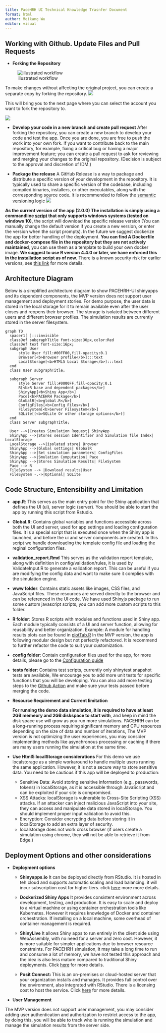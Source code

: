 ```yaml
---
title: PaceHRH UI Technical Knowledge Trasnfer Document
format: html
author: Meikang Wu
editor: visual
---
```


## Working with Github. Update Files and Pull Requests
- <b>Forking the Repository</b>

![illustrated workflow](screenshots/github_workflow.png)


To make changes without affecting the original project, you can create a separate copy by forking the repository.
![](screenshots/fork_repo.png)

This will bring you to the next page where you can select the account you want to fork the repository to.

![](screenshots/fork_repo2.png)

- <b>Develop your code in a new branch and create pull request</b>
After forking the repository, you can create a new branch to develop your code and test the app. Once you are done, you are free to push the work into your own fork. If you want to contribute back to the main repository, for example, fixing a critical bug or having a major improvement feature; you can create a pull request to ask for reviewing and merging your changes to the original repository. (Decision is subject to the approval and discretion of IDM.)


- <b>Package the release</b> 
A GitHub Release is a way to package and distribute a specific version of your development in the repository. It is typically used to share a specific version of the codebase, including compiled binaries, installers, or other executables, along with the corresponding source code. It is recommended to follow the [semantic versioning logic](https://semver.org/spec/v2.0.0.html#introduction)
![](screenshots/release.png)

<b>As the current version of the app (2.0.0) The installation is simply using a commandline   [script](https://github.com/InstituteforDiseaseModeling/PACE-HRH-UI/blob/main/start_pace_ui.bat) that only supports windows systems (tested on windows 10)</b>, the script will download the specific release version (You can manually change the default version if you create a new version, or enter the version when the script prompts). In the future we suggest dockerize the app for better handling of the deployment. <b>You can find A Dockerfile and docker-compose file in the repository but they are not actively maintained</b>, you can use them as a template to build your own docker image.
<b>We suggest to use R version 4.4.0 or later, we have enforced this in the [installation script](https://github.com/InstituteforDiseaseModeling/PACE-HRH-UI/blob/ee83ce01e195e79667944723d2fa6534570be7e2/start_pace_ui.bat#L184) as of now.</b> There is a known security risk for earlier versions, see [this link](https://posit.co/blog/posit-patched-binaries-for-r-versions-4-0-0/) for more details. 


## Architecture Diagram

Below is a simplified architecture diagram to show PACEHRH-UI shinyapps and its dependent components, the MVP version does not support user management and deployment stories.
For demo purpose, the user data is stored in the local storage for it to remain available even after the user closes and reopens their browser. The storage is isolated between different users and different browser profiles. The simulation results are currently stored in the server filesystem. 


```mermaid

graph TD
  spacer1[ ]:::invisible
  classDef subgraphTitle font-size:30px,color:Red
  classDef text font-size:16px;
  subgraph User
      style User fill:#00FF00,fill-opacity:0.1
      Browser[<b>Browser profile</b>]:::text
      LocalStorage[<b>HTML5 Local Storage</b>]:::text
  end
  class User subgraphTitle;

  subgraph Server
      style Server fill:#0000FF,fill-opacity:0.1
      R[<b>R base and dependent packages</b>]
      ShinyApp[<b>Shiny App</b>]
      Pace[<b>PACEHRH Package</b>]
      GlobalR[<b>global.R</b>]
      ConfigFiles[<b>Config Files</b>]
      FileSystem[<b>Server Filesystem</b>]
      SQLite[(<b>SQLite Or other storage options</b>)]
  end
  class Server subgraphTitle;

  User -->|Creates Simulation Request| ShinyApp
  ShinyApp -->|Stores session Identifier and Simulation file Index| LocalStorage
  LocalStorage -->|isolated store| Browser
  ShinyApp -->|Global settings| GlobalR
  ShinyApp -->|Set simulation parameters| ConfigFiles
  ShinyApp -->|Smulation Computation| Pace
  ShinyApp -->|Stores Simulation Results| FileSystem
  Pace --> R
  FileSystem --> |Download results|User
  FileSystem -.->|Optional| SQLite

```

## Code Structure, Entensibility and Limitation
- <b>app.R</b>:
This serves as the main entry point for the Shiny application that defines the UI (ui), server logic (server). You should be able to start the app by running this script from Rstudio.

- <b>Global.R</b>:
Contains global variables and functions accessible across both the UI and server, used for app settings and loading configuration files. It is a special script that is executed once when the Shiny app is launched, and before the ui and server components are created. In this script we handle downloading the template config file and loading the reginal configuration files.

- <b>validation_report.Rmd</b>
This serves as the validation report template, along with definition in config/validation/rules, it is used by ValidateInput.R to generate a validation report. This can be useful if you are modifying the config data and want to make sure it complies with the simulation engine.

- <b>www folder</b>:
Contains static assets like images, CSS files, and JavaScript files.
These resources are served directly to the browser and can be referenced in the UI code. We have used Shinyjs package to run some custom javascript scripts, you can add more custom scripts to this folder.

- <b>R folder</b>:
Stores R scripts with modules and functions used in Shiny app.
Each module typically consists of a UI and server function, allowing for reusability and better organization.
Example: A module for handling results plots can be found in [plotTab.R](https://github.com/InstituteforDiseaseModeling/PACE-HRH-UI/blob/main/R/plotTab.R)
In the MVP version, the app is following modular design but not perfectly refactored. It is recommend to further refactor the code to suit your customization.

- <b>config folder</b>:
Contain configuration files used for the app, for more details, please go to the [Configuration guide](https://github.com/InstituteforDiseaseModeling/PACE-HRH-UI/blob/main/Configuration.md)

- <b>tests folder</b>:
Contains test scripts, currently only shinytest snapshot tests are available, We encourage you to add more unit tests for specific functions that you will be developing. You can also add more testing steps to the [Github Action](https://github.com/InstituteforDiseaseModeling/PACE-HRH-UI/blob/main/.github/workflows/shiny-test.yml) and make sure your tests passed before merging the code.


- <b>Resource Requirement and Current limitation</b>

  <b>For running the demo data simulation, it is required to have at least 2GB memeory and 2GB diskspace to start with</b>, and keep in mind the disk space use will grow as you run more simulations. PACEHRH can be a long-running process requiring significant memory and CPU resources depending on the size of data and number of iterations, The MVP version is not optimizing the user experiences, you may consider implementing methods like asynchronous processing or caching if there are many users running the simulation at the same time.


- <b>Use Html5 localStorage considerations</b>
For this demo we use localstorage as a simple workaround to handle multiple users running the same application. However, it is not a secure way to store sensitive data. You need to be cautious if this app will be deployed to production:
  - Sensitive Data: Avoid storing sensitive information (e.g., passwords, tokens) in localStorage, as it is accessible through JavaScript and can be exploited if your site is compromised.
  - XSS Attacks: localStorage is vulnerable to Cross-Site Scripting (XSS) attacks. If an attacker can inject malicious JavaScript into your site, they can access and manipulate data stored in localStorage. You should implement proper input validation to avoid this.
  - Encryption: Consider encrypting data before storing it in localStorage to add an extra layer of security.
  - localstorage does not work cross browser (if users create a simulation using chrome, they will not be able to retrieve it from Edge.)

## Deployment Options and other considerations

- <b>Deployment options</b>

  - <b>Shinyapps.io</b>
It can be deployed directly from RStudio. It is hosted in teh cloud and supports automatic scaling and load balancing. it will incur subscription cost for higher tiers. click [here](https://www.shinyapps.io/) more more details.

  - <b>Dockerized Shiny Apps</b>
It provides consistent environment across development, testing, and production. It is easy to scale and deploy to a virtual machine or using container orchestration tools like Kubernetes. However it requires knowledge of Docker and container orchestration. If installing on a local machine, some overhead of container management is required. 

  - <b>ShinyLive</b>
It allows Shiny apps to run entirely in the client side using WebAssembly, with no need for a server and zero cost.
However, it is more suitable for simpler applications due to browser resource constraints. For PACEHRH simulation, it may take a long time to run and consume a lot of memory, we have not tested this approach and the idea is also less mature compared to traditional Shiny deployments. Click [here](https://posit-dev.github.io/r-shinylive/) for more details.

  - <b>Posit Connect: </b>
This is an on-premises or cloud-hosted server that your organization installs and manages. It provides full control over the environment, also integrated with RStudio. There is a licensing cost to host the service. Click [here](https://posit.co/products/enterprise/connect/) for more details. 

- <b>User Management</b>

The MVP version does not support user management, you may consider adding user authentication and authorization to restrict access to the app, by doing this, you will be able to track who is running the simulation and manage the simulation results from the server side. 
